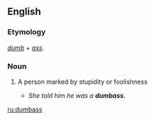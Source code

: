 ==English==

===Etymology===
''[[dumb]]'' + ''[[ass]]''.

===Noun===
{{en-noun|es}}
<!-- Is this American only? -->
# {{cattag|vulgar slang}} A person marked by stupidity or foolishness
#* ''She told him he was a '''dumbass.'''''

[[ru:dumbass]]